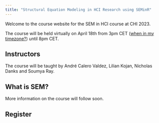 ```yaml
---
title: "Structural Equation Modeling in HCI Research using SEMinR"
---
```



Welcome to the course website for the SEM in HCI course at CHI 2023.\

The course will be held virtually on April 18th from 3pm CET ([when in my timezone?](https://time.is/compare/1500_18_Apr_2023_in_Hamburg)) until 8pm CET.

## Instructors
The course will be taught by André Calero Valdez, Lilian Kojan, Nicholas Danks and Soumya Ray.

## What is SEM?

More information on the course will follow soon.

## Register